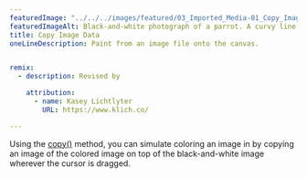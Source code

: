 ---
featuredImage: "../../../images/featured/03_Imported_Media-01_Copy_Image_Data-thumbnail.png"
featuredImageAlt: Black-and-white photograph of a parrot. A curvy line is drawn across the image; within the confines of that line, color is added to the photograph.
title: Copy Image Data
oneLineDescription: Paint from an image file onto the canvas.


remix:
  - description: Revised by

    attribution:
      - name: Kasey Lichtlyter
        URL: https://www.klich.co/

---

Using the <a href="https://p5js.org/reference/p5/copy" target="_blank">copy()</a> 
method, you can simulate coloring an image in by copying an image of the colored 
image on top of the black-and-white image wherever the cursor is dragged.